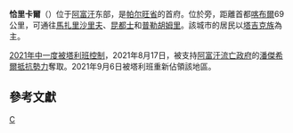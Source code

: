{{Expand language|1=en|time=2021-08-18T05:17:36+00:00}}
{{Infobox settlement
<!--See the Table at Infobox Settlement for all fields and descriptions of usage-->
<!-- Basic info  ---------------->
|official_name          = 恰里卡尔
|other_name             =
|native_name            =  چاریکار
|nickname               = 
|settlement_type        = <!--default to wikidata if blank-->
|motto                  =
<!-- images and maps  ----------->
|image_skyline          = Patrolling a Parwan bazaar.jpg
|imagesize              = 300px
|image_caption          = 恰里卡尔之一街
|image_flag             = 
|flag_size              =
|image_seal             = 
|seal_size              =
|image_shield           = 
|shield_size            =
|image_blank_emblem     =
|blank_emblem_type      =
|blank_emblem_size      =
|image_map              = 
|mapsize                = 
|map_caption            = 
|pushpin_map            = Afghanistan
|pushpin_label_position = bottom
|pushpin_map_caption    = 恰里卡尔在阿富汗的位置
<!-- Location ------------------>
|coordinates_display    = inline,title
|coordinates_region     = AF
|subdivision_type       = 國家
|subdivision_name       = {{flag|Islamic Emirate of Afghanistan|name=阿富汗}}
|subdivision_type1      = [[阿富汗行政區劃|省]]
|subdivision_name1      = [[帕尔旺省|帕尔旺省]]
|subdivision_type2      = 
|subdivision_name2      = 
|subdivision_type3      = 
|subdivision_name3      = 
<!-- Politics ----------------->
|government_footnotes   =
|government_type        =
|leader_title           =
|leader_name            =
|leader_title1          =  <!-- for places with, say, both a mayor and a city manager -->
|leader_name1           =
|leader_title2          =
|leader_name2           =
|established_title      =  <!-- Settled -->
|established_date       = 
|established_title2     =  <!-- Incorporated (town) -->
|established_date2      = 
|established_title3     =  <!-- Incorporated (city) -->
|established_date3      =
<!-- Area    --------------------->
|area_magnitude         = 
|area_footnotes           =
|area_total_km2           = <!-- ALL fields dealing with a measurements are subject to automatic unit conversion-->
|area_land_km2            = <!--See table @ Template:Infobox Settlement for details on automatic unit conversion-->
|area_water_km2           =
|area_total_sq_mi         =
|area_land_sq_mi          =
|area_water_sq_mi         =
|area_water_percent       =
|area_urban_km2           =
|area_urban_sq_mi         =
|area_metro_km2           =
|area_metro_sq_mi         =
|area_blank1_title        =
|area_blank1_km2          =
|area_blank1_sq_mi        =
<!-- Population   ----------------------->
|population_as_of     = 2013年
|population_footnotes =<ref name=cso>{{cite web |url=http://cso.gov.af/Content/files/Parwan(1).pdf |title=Settled Population of Parwan province by Civil Division, Urban, Rural and Sex-2012-13 |publisher=Islamic Republic of Afghanistan, Central Statistics Organization |accessdate=2013-06-16 |archive-date=2013-12-16 |archive-url=https://web.archive.org/web/20131216002435/http://cso.gov.af/Content/files/Parwan(1).pdf |dead-url=no }}</ref>
|population_note      =
|population_total               = 171200
|population_density_km2         = auto
|population_density_sq_mi       =
|population_metro               =
|population_density_metro_km2   =
|population_density_metro_sq_mi =
|population_urban               =
|population_density_urban_km2   =
|population_density_urban_sq_mi =
|population_blank1_title        = 種族
|population_blank1              =
|population_blank2_title        = 宗教
|population_blank2              =
|population_density_blank1_km2 =   
|population_density_blank1_sq_mi =
<!-- General information  --------------->
|timezone               = [[阿富汗標準時間|阿富汗標準時間]]
|utc_offset             = +4:30
|timezone_DST           = 
|utc_offset_DST         = 
|latd=35 |latm=0|lats=47|latNS=N
|longd=69|longm=10|longs=8|longEW=E
|elevation_footnotes    =  <!--for references: use <ref> </ref> tags-->
|elevation_m            = 1600
|elevation_ft           =
<!-- Area/postal codes & others -------->
|postal_code_type       =  <!-- enter ZIP code, Postcode, Post code, Postal code... -->
|postal_code            =
|area_code              =
|blank_name             =
|blank_info             =
|blank1_name            =
|blank1_info            =
|website                = 
|footnotes              = 
}}

'''恰里卡爾'''（{{lang-fa|چاریکار}}）位于[[阿富汗|阿富汗]]东部，是[[帕尔旺省|帕尔旺省]]的首府。位於{{link-en|高速公路1號 (阿富汗)|Highway 1 (Afghanistan)|高速公路1號}}旁，距離首都[[喀布爾|喀布爾]]69公里，可通往[[馬扎里沙里夫|馬扎里沙里夫]]、[[昆都士|昆都士]]和[[普勒胡姆里|普勒胡姆里]]。該城市的居民以[[塔吉克族|塔吉克族]]為主。

[[2021年塔利班攻勢|2021年中一度被塔利班控制]]，2021年8月17日，被支持[[阿富汗伊斯蘭共和國|阿富汗流亡政府]]的[[潘傑希爾抵抗勢力|潘傑希爾抵抗勢力]]奪取。2021年9月6日被塔利班重新佔領該地區。

==參考文獻==
{{Reflist}}

[[Category:阿富汗城市|C]]